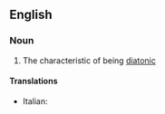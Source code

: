 ==English==

===Noun===
{{en-noun|-}}

# {{lb|en|music}} The characteristic of being [[diatonic]]

====Translations====
{{trans-top|diatonism}}
* Italian: {{t|it|diatonismo|m}}
{{trans-mid}}
{{trans-bottom}}